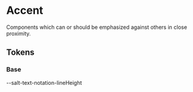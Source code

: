 
<Meta title="Theme/Characteristics/Accent" />

# Accent

Components which can or should be emphasized against others in close proximity.

## Tokens

### Base

<Canvas>
  <Story name="Base">
    <DocGrid>
      <ColorBlock colorVar="--salt-accent-background" />
      <ColorBlock colorVar="--salt-accent-borderColor" />
      <ColorBlock colorVar="--salt-accent-foreground" />
      <FontSizeBlock fontSize="--salt-text-notation-fontSize" />
      <BlankBlockCell />
      <BlankBlockCode>--salt-text-notation-lineHeight</BlankBlockCode>
      <FontWeightBlock fontSize="--salt-text-notation-fontWeight" />
    </DocGrid>
  </Story>
</Canvas>
